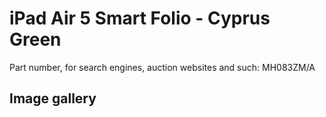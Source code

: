 
# iPad Air 5 Smart Folio - Cyprus Green

Part number, for search engines, auction websites and such: MH083ZM/A

## Image gallery

<div style={{ width: "768px" }}>
  <GalleryComponent
    images={[
      {
        original: "/everysource/MH083.webp",
        thumbnail: "/everypreview/MH083.webp",
      }
    ]}
  />
</div>